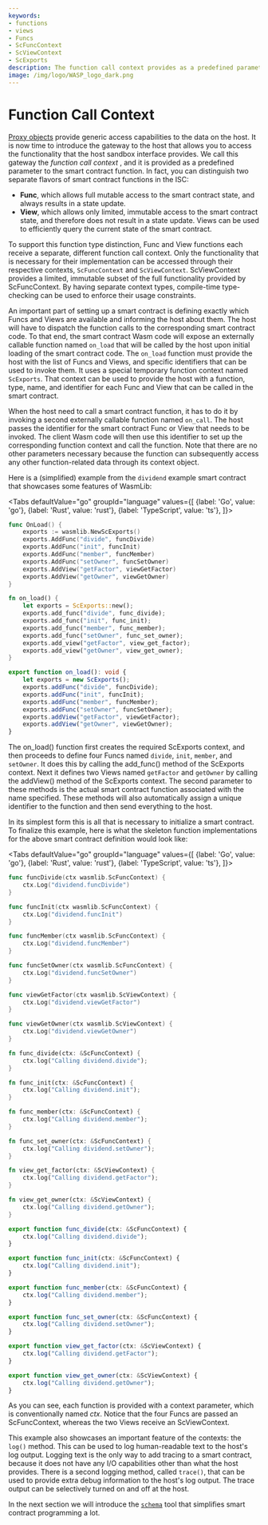 ```yaml
---
keywords:
- functions
- views
- Funcs
- ScFuncContext
- ScViewContext
- ScExports
description: The function call context provides as a predefined parameter to the smart contract function and allows you to access the functionality that the host sandbox interface provides.
image: /img/logo/WASP_logo_dark.png
---
```



# Function Call Context

[Proxy objects](proxies.mdx) provide generic access capabilities to the data on the host. It
is now time to introduce the gateway to the host that allows you to access the
functionality that the host sandbox interface provides. We call this gateway the _function
call context_
, and it is provided as a predefined parameter to the smart contract function. In fact, you can
distinguish two separate flavors of smart contract functions in the ISC:

- **Func**, which allows full mutable access to the smart contract state, and always
  results in a state update.
- **View**, which allows only limited, immutable access to the smart contract state, and
  therefore does not result in a state update. Views can be used to efficiently query the
  current state of the smart contract.

To support this function type distinction, Func and View functions each receive a
separate, different function call context. Only the functionality that is necessary for
their implementation can be accessed through their respective contexts, `ScFuncContext`
and `ScViewContext`. ScViewContext provides a limited, immutable subset of the full
functionality provided by ScFuncContext. By having separate context types, compile-time
type-checking can be used to enforce their usage constraints.

An important part of setting up a smart contract is defining exactly which Funcs and Views
are available and informing the host about them. The host will have to dispatch the
function calls to the corresponding smart contract code. To that end, the smart contract
Wasm code will expose an externally callable function named `on_load` that will be called
by the host upon initial loading of the smart contract code. The `on_load` function must
provide the host with the list of Funcs and Views, and specific identifiers that can be
used to invoke them. It uses a special temporary function context named `ScExports`. That
context can be used to provide the host with a function, type, name, and identifier for
each Func and View that can be called in the smart contract.

When the host need to call a smart contract function, it has to do it by invoking a second
externally callable function named `on_call`. The host passes the identifier for the smart
contract Func or View that needs to be invoked. The client Wasm code will then use this
identifier to set up the corresponding function context and call the function. Note that
there are no other parameters necessary because the function can subsequently access any
other function-related data through its context object.

Here is a (simplified) example from the `dividend` example smart contract that showcases
some features of WasmLib:

<Tabs defaultValue="go"
      groupId="language"
      values={[
          {label: 'Go', value: 'go'},
          {label: 'Rust', value: 'rust'},
          {label: 'TypeScript', value: 'ts'},
      ]}>

<TabItem value="go">

```go
func OnLoad() {
    exports := wasmlib.NewScExports()
    exports.AddFunc("divide", funcDivide)
    exports.AddFunc("init", funcInit)
    exports.AddFunc("member", funcMember)
    exports.AddFunc("setOwner", funcSetOwner)
    exports.AddView("getFactor", viewGetFactor)
    exports.AddView("getOwner", viewGetOwner)
}
```

</TabItem>
    <TabItem value="rust">

```rust
fn on_load() {
    let exports = ScExports::new();
    exports.add_func("divide", func_divide);
    exports.add_func("init", func_init);
    exports.add_func("member", func_member);
    exports.add_func("setOwner", func_set_owner);
    exports.add_view("getFactor", view_get_factor);
    exports.add_view("getOwner", view_get_owner);
}
```

</TabItem>
<TabItem value="ts">

```ts
export function on_load(): void {
    let exports = new ScExports();
    exports.addFunc("divide", funcDivide);
    exports.addFunc("init", funcInit);
    exports.addFunc("member", funcMember);
    exports.addFunc("setOwner", funcSetOwner);
    exports.addView("getFactor", viewGetFactor);
    exports.addView("getOwner", viewGetOwner);
}
```

</TabItem>
</Tabs>

The on_load() function first creates the required ScExports context, and
then proceeds to define four Funcs named `divide`, `init`, `member`, and `setOwner`. It
does this by calling the add_func() method of the ScExports context. Next it defines two
Views named `getFactor` and `getOwner` by calling the addView() method of the ScExports
context. The second parameter to these methods is the actual smart contract function
associated with the name specified. These methods will also automatically assign a unique
identifier to the function and then send everything to the host.

In its simplest form this is all that is necessary to initialize a smart contract. To
finalize this example, here is what the skeleton function implementations for the above
smart contract definition would look like:

<Tabs defaultValue="go"
      groupId="language"
      values={[
          {label: 'Go', value: 'go'},
          {label: 'Rust', value: 'rust'},
          {label: 'TypeScript', value: 'ts'},
      ]}>

<TabItem value="go">

```go
func funcDivide(ctx wasmlib.ScFuncContext) {
    ctx.Log("dividend.funcDivide")
}

func funcInit(ctx wasmlib.ScFuncContext) {
    ctx.Log("dividend.funcInit")
}

func funcMember(ctx wasmlib.ScFuncContext) {
    ctx.Log("dividend.funcMember")
}

func funcSetOwner(ctx wasmlib.ScFuncContext) {
    ctx.Log("dividend.funcSetOwner")
}

func viewGetFactor(ctx wasmlib.ScViewContext) {
    ctx.Log("dividend.viewGetFactor")
}

func viewGetOwner(ctx wasmlib.ScViewContext) {
    ctx.Log("dividend.viewGetOwner")
}
```

</TabItem>
<TabItem value="rust">

```rust
fn func_divide(ctx: &ScFuncContext) {
    ctx.log("Calling dividend.divide");
}

fn func_init(ctx: &ScFuncContext) {
    ctx.log("Calling dividend.init");
}

fn func_member(ctx: &ScFuncContext) {
    ctx.log("Calling dividend.member");
}

fn func_set_owner(ctx: &ScFuncContext) {
    ctx.log("Calling dividend.setOwner");
}

fn view_get_factor(ctx: &ScViewContext) {
    ctx.log("Calling dividend.getFactor");
}

fn view_get_owner(ctx: &ScViewContext) {
    ctx.log("Calling dividend.getOwner");
}
```

</TabItem>
<TabItem value="ts">

```ts
export function func_divide(ctx: &ScFuncContext) {
    ctx.log("Calling dividend.divide");
}

export function func_init(ctx: &ScFuncContext) {
    ctx.log("Calling dividend.init");
}

export function func_member(ctx: &ScFuncContext) {
    ctx.log("Calling dividend.member");
}

export function func_set_owner(ctx: &ScFuncContext) {
    ctx.log("Calling dividend.setOwner");
}

export function view_get_factor(ctx: &ScViewContext) {
    ctx.log("Calling dividend.getFactor");
}

export function view_get_owner(ctx: &ScViewContext) {
    ctx.log("Calling dividend.getOwner");
}
```

</TabItem>
</Tabs>

As you can see, each function is provided with a context parameter, which is
conventionally named _ctx_. Notice that the four Funcs are passed an ScFuncContext,
whereas the two Views receive an ScViewContext.

This example also showcases an important feature of the contexts: the `log()` method. This
can be used to log human-readable text to the host's log output. Logging text is the only
way to add tracing to a smart contract, because it does not have any I/O capabilities
other than what the host provides. There is a second logging method, called `trace()`,
that can be used to provide extra debug information to the host's log output. The trace
output can be selectively turned on and off at the host.

In the next section we will introduce the [`schema`](../schema/schema.mdx) tool that
simplifies smart contract programming a lot.
